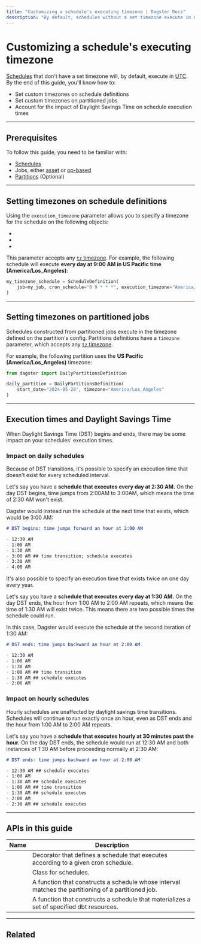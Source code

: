 ```yaml
---
title: "Customizing a schedule's executing timezone | Dagster Docs"
description: "By default, schedules without a set timezone execute in UTC. Learn to specify custom timezones on your Dagster schedules."
---
```


# Customizing a schedule's executing timezone

[Schedules](/concepts/partitions-schedules-sensors/schedules) that don't have a set timezone will, by default, execute in [UTC](https://en.wikipedia.org/wiki/Coordinated_Universal_Time). By the end of this guide, you'll know how to:

- Set custom timezones on schedule definitions
- Set custom timezones on partitioned jobs
- Account for the impact of Daylight Savings Time on schedule execution times

---

## Prerequisites

To follow this guide, you need to be familiar with:

- [Schedules](/concepts/partitions-schedules-sensors/schedules)
- Jobs, either [asset](/concepts/assets/asset-jobs) or [op-based](/concepts/ops-jobs-graphs/op-jobs)
- [Partitions](/concepts/partitions-schedules-sensors/partitions) (Optional)

---

## Setting timezones on schedule definitions

Using the `execution_timezone` parameter allows you to specify a timezone for the schedule on the following objects:

- <PyObject object="schedule" decorator />
- <PyObject object="ScheduleDefinition" />
- <PyObject object="build_schedule_from_dbt_selection" module="dagster_dbt" />

This parameter accepts any [`tz` timezone](https://en.wikipedia.org/wiki/List_of_tz_database_time_zones). For example, the following schedule will execute **every day at 9:00 AM in US Pacific time (America/Los_Angeles)**:

```python file=concepts/partitions_schedules_sensors/schedules/schedules.py startafter=start_timezone endbefore=end_timezone
my_timezone_schedule = ScheduleDefinition(
    job=my_job, cron_schedule="0 9 * * *", execution_timezone="America/Los_Angeles"
)
```

---

## Setting timezones on partitioned jobs

Schedules constructed from partitioned jobs execute in the timezone defined on the partition's config. Partitions definitions have a `timezone` parameter, which accepts any [`tz` timezone](https://en.wikipedia.org/wiki/List_of_tz_database_time_zones).

For example, the following partition uses the **US Pacific (America/Los_Angeles)** timezone:

```python file=concepts/partitions_schedules_sensors/partition_with_timezone.py
from dagster import DailyPartitionsDefinition

daily_partition = DailyPartitionsDefinition(
    start_date="2024-05-20", timezone="America/Los_Angeles"
)
```

---

## Execution times and Daylight Savings Time

When Daylight Savings Time (DST) begins and ends, there may be some impact on your schedules' execution times.

### Impact on daily schedules

Because of DST transitions, it's possible to specify an execution time that doesn't exist for every scheduled interval.

Let's say you have a **schedule that executes every day at 2:30 AM.** On the day DST begins, time jumps from 2:00AM to 3:00AM, which means the time of 2:30 AM won't exist.

Dagster would instead run the schedule at the next time that exists, which would be 3:00 AM:

```markdown
# DST begins: time jumps forward an hour at 2:00 AM

- 12:30 AM
- 1:00 AM
- 1:30 AM
- 3:00 AM ## time transition; schedule executes
- 3:30 AM
- 4:00 AM
```

It's also possible to specify an execution time that exists twice on one day every year.

Let's say you have a **schedule that executes every day at 1:30 AM.** On the day DST ends, the hour from 1:00 AM to 2:00 AM repeats, which means the time of 1:30 AM will exist twice. This means there are two possible times the schedule could run.

In this case, Dagster would execute the schedule at the second iteration of 1:30 AM:

```markdown
# DST ends: time jumps backward an hour at 2:00 AM

- 12:30 AM
- 1:00 AM
- 1:30 AM
- 1:00 AM ## time transition
- 1:30 AM ## schedule executes
- 2:00 AM
```

### Impact on hourly schedules

Hourly schedules are unaffected by daylight savings time transitions. Schedules will continue to run exactly once an hour, even as DST ends and the hour from 1:00 AM to 2:00 AM repeats.

Let's say you have a **schedule that executes hourly at 30 minutes past the hour.** On the day DST ends, the schedule would run at 12:30 AM and both instances of 1:30 AM before proceeding normally at 2:30 AM:

```markdown
# DST ends: time jumps backward an hour at 2:00 AM

- 12:30 AM ## schedule executes
- 1:00 AM
- 1:30 AM ## schedule executes
- 1:00 AM ## time transition
- 1:30 AM ## schedule executes
- 2:00 AM
- 2:30 AM ## schedule executes
```

---

## APIs in this guide

| Name                                                                         | Description                                                                                         |
| ---------------------------------------------------------------------------- | --------------------------------------------------------------------------------------------------- |
| <PyObject object="schedule" decorator />                                     | Decorator that defines a schedule that executes according to a given cron schedule.                 |
| <PyObject object="ScheduleDefinition" />                                     | Class for schedules.                                                                                |
| <PyObject object="build_schedule_from_partitioned_job" />                    | A function that constructs a schedule whose interval matches the partitioning of a partitioned job. |
| <PyObject object="build_schedule_from_dbt_selection" module="dagster_dbt" /> | A function that constructs a schedule that materializes a set of specified dbt resources.           |

---

## Related

<ArticleList>
  <ArticleListItem
    title="Troubleshooting schedules"
    href="/concepts/automation/schedules/troubleshooting"
  ></ArticleListItem>
  <ArticleListItem
    title="Automating assets using schedules and jobs"
    href="/concepts/automation/schedules/automating-assets-schedules-jobs"
  ></ArticleListItem>
  <ArticleListItem
    title="Automating ops using schedules and jobs"
    href="/concepts/automation/schedules/automating-ops-schedules-jobs"
  ></ArticleListItem>
  <ArticleListItem
    title="Partitions"
    href="/concepts/partitions-schedules-sensors/partitions"
  ></ArticleListItem>
</ArticleList>
